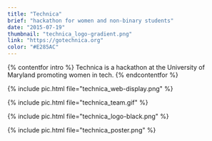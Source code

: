 ```yaml
---
title: "Technica"
brief: "hackathon for women and non-binary students"
date: "2015-07-19"
thumbnail: "technica_logo-gradient.png"
link: "https://gotechnica.org"
color: "#E285AC"
---
```


{% contentfor intro %}
Technica is a hackathon at the University of Maryland promoting women in tech.
{% endcontentfor %}

{% include pic.html file="technica_web-display.png" %}

{% include pic.html file="technica_team.gif" %}

{% include pic.html file="technica_logo-black.png" %}

{% include pic.html file="technica_poster.png" %}
